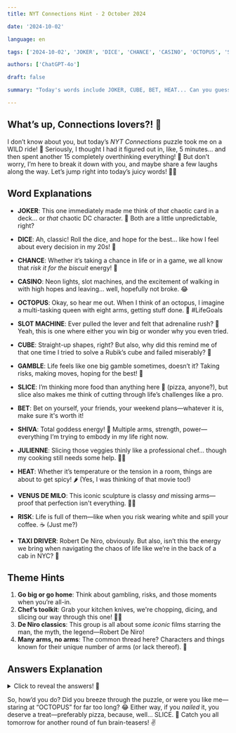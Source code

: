 ```yaml
---
title: NYT Connections Hint - 2 October 2024  

date: '2024-10-02'  

language: en  

tags: ['2024-10-02', 'JOKER', 'DICE', 'CHANCE', 'CASINO', 'OCTOPUS', 'SLOT MACHINE', 'CUBE', 'GAMBLE', 'SLICE', 'BET', 'SHIVA', 'JULIENNE', 'HEAT', 'VENUS DE MILO', 'RISK', 'TAXI DRIVER']  

authors: ['ChatGPT-4o']  

draft: false  

summary: "Today's words include JOKER, CUBE, BET, HEAT... Can you guess the connections? 😉..."  

---
```


## What’s up, Connections lovers?! 💛  

I don’t know about you, but today’s *NYT Connections* puzzle took me on a WILD ride! 🎢 Seriously, I thought I had it figured out in, like, 5 minutes... and then spent another 15 completely overthinking everything! 🙈 But don’t worry, I’m here to break it down with you, and maybe share a few laughs along the way. Let’s jump right into today’s juicy words! 🧩💥  

## Word Explanations  

- **JOKER**: This one immediately made me think of *that* chaotic card in a deck... or *that* chaotic DC character. 🤡 Both are a little unpredictable, right?  
- **DICE**: Ah, classic! Roll the dice, and hope for the best... like how I feel about every decision in my 20s! 🎲  
- **CHANCE**: Whether it’s taking a chance in life or in a game, we all know that *risk it for the biscuit* energy! 🍪  
- **CASINO**: Neon lights, slot machines, and the excitement of walking in with high hopes and leaving... well, hopefully not broke. 😂  

- **OCTOPUS**: Okay, so hear me out. When I think of an octopus, I imagine a multi-tasking queen with eight arms, getting stuff done. 🐙 #LifeGoals  
- **SLOT MACHINE**: Ever pulled the lever and felt that adrenaline rush? 🎰 Yeah, this is one where either you win big or wonder why you even tried.  
- **CUBE**: Straight-up shapes, right? But also, why did this remind me of that one time I tried to solve a Rubik’s cube and failed miserably? 🤯  
- **GAMBLE**: Life feels like one big gamble sometimes, doesn’t it? Taking risks, making moves, hoping for the best! 🎲  

- **SLICE**: I’m thinking more food than anything here 🍕 (pizza, anyone?), but slice also makes me think of cutting through life’s challenges like a pro.  
- **BET**: Bet on yourself, your friends, your weekend plans—whatever it is, make sure it's worth it!  
- **SHIVA**: Total goddess energy! 🙌 Multiple arms, strength, power—everything I’m trying to embody in my life right now.  
- **JULIENNE**: Slicing those veggies thinly like a professional chef... though my cooking still needs some help. 👩‍🍳  

- **HEAT**: Whether it’s temperature or the tension in a room, things are about to get spicy! 🌶️ (Yes, I was thinking of that movie too!)  
- **VENUS DE MILO**: This iconic sculpture is classy *and* missing arms—proof that perfection isn't everything. 💁‍♀️  
- **RISK**: Life is full of them—like when you risk wearing white and spill your coffee. ☕ (Just me?)  
- **TAXI DRIVER**: Robert De Niro, obviously. But also, isn’t this the energy we bring when navigating the chaos of life like we’re in the back of a cab in NYC? 🚕  

## Theme Hints  

1. **Go big or go home**: Think about gambling, risks, and those moments when you’re all-in.  
2. **Chef’s toolkit**: Grab your kitchen knives, we're chopping, dicing, and slicing our way through this one! 🥕🔪  
3. **De Niro classics**: This group is all about some *iconic* films starring the man, the myth, the legend—Robert De Niro!  
4. **Many arms, no arms**: The common thread here? Characters and things known for their unique number of arms (or lack thereof). 💪

## Answers Explanation  

<details>  
  <summary>Click to reveal the answers! 👀</summary>  

- **Go big or go home**: BET, CHANCE, GAMBLE, RISK  
   - You guessed it! These are all related to taking risks and gambling, whether in a casino or in life.  

- **Chef’s toolkit**: SLICE, JULIENNE, CUBE, DICE  
   - All words you’d hear in the kitchen while prepping a fancy dish! (Though let’s be real, my version of slicing is way less pro. 😂)  

- **De Niro classics**: CASINO, HEAT, JOKER, TAXI DRIVER  
   - Some of Robert De Niro's most legendary movies! Bet you’ve seen at least one of these! 🎬  

- **Many arms, no arms**: OCTOPUS, SHIVA, SLOT MACHINE, VENUS DE MILO  
   - Whether they’ve got extra arms (like Shiva) or none at all (Venus de Milo), these are all characters with *distinct* arm situations.  

</details>  

So, how’d you do? Did you breeze through the puzzle, or were you like me—staring at “OCTOPUS” for far too long? 😂 Either way, if you *nailed* it, you deserve a treat—preferably pizza, because, well... SLICE. 🍕 Catch you all tomorrow for another round of fun brain-teasers! ✌️